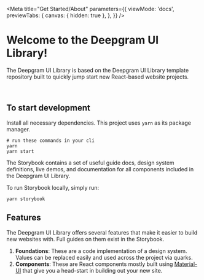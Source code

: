 
<Meta
  title="Get Started/About"
  parameters={{
    viewMode: 'docs',
    previewTabs: {
      canvas: { hidden: true },
    },
  }}
/>

# Welcome to the Deepgram UI Library!

The Deepgram UI Library is based on the Deepgram UI Library template repository built to quickly jump start new
React-based website projects.

<br />

## To start development

Install all necessary dependencies. This project uses `yarn` as its package manager.

```shell
# run these commands in your cli
yarn
yarn start
```

The Storybook contains a set of useful guide docs, design system definitions, live demos, and documentation for all
components included in the Deepgram UI Library.

To run Storybook locally, simply run:

```shell
yarn storybook
```

## Features

The Deepgram UI Library offers several features that make it easier to build new websites with. Full guides on them
exist in the Storybook.

1. **Foundations**: These are a code implementation of a design system. Values can be replaced easily and used across
   the project via quarks.
2. **Components**: These are React components mostly built using [Material-UI](https://mui.com/) that give you a
   head-start in building out your new site.
